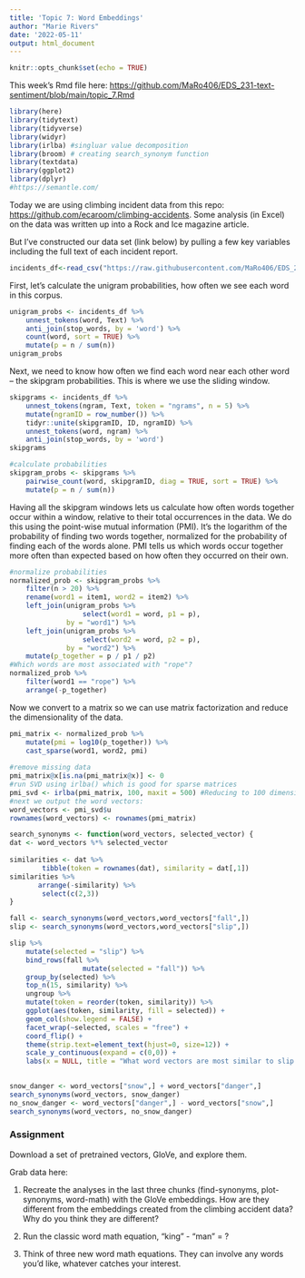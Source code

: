 ```yaml
---
title: 'Topic 7: Word Embeddings'
author: "Marie Rivers"
date: '2022-05-11'
output: html_document
---
```


```r
knitr::opts_chunk$set(echo = TRUE)
```

This week's Rmd file here: <https://github.com/MaRo406/EDS_231-text-sentiment/blob/main/topic_7.Rmd>

```r
library(here)
library(tidytext)
library(tidyverse)
library(widyr)
library(irlba) #singluar value decomposition
library(broom) # creating search_synonym function
library(textdata)
library(ggplot2)
library(dplyr)
#https://semantle.com/
```

Today we are using climbing incident data from this repo: <https://github.com/ecaroom/climbing-accidents>. Some analysis (in Excel) on the data was written up into a Rock and Ice magazine article.

But I've constructed our data set (link below) by pulling a few key variables including the full text of each incident report.

```r
incidents_df<-read_csv("https://raw.githubusercontent.com/MaRo406/EDS_231-text-sentiment/825b159b6da4c7040ce8295b9eae2fbbe9991ffd/dat/climbing_report_text.csv")
```

First, let's calculate the unigram probabilities, how often we see each word in this corpus.

```r
unigram_probs <- incidents_df %>%
    unnest_tokens(word, Text) %>%
    anti_join(stop_words, by = 'word') %>%
    count(word, sort = TRUE) %>%
    mutate(p = n / sum(n)) 
unigram_probs 
```

Next, we need to know how often we find each word near each other word -- the skipgram probabilities. This is where we use the sliding window.

```r
skipgrams <- incidents_df %>%
    unnest_tokens(ngram, Text, token = "ngrams", n = 5) %>%
    mutate(ngramID = row_number()) %>% 
    tidyr::unite(skipgramID, ID, ngramID) %>%
    unnest_tokens(word, ngram) %>%
    anti_join(stop_words, by = 'word')
skipgrams
```

```r
#calculate probabilities
skipgram_probs <- skipgrams %>%
    pairwise_count(word, skipgramID, diag = TRUE, sort = TRUE) %>%
    mutate(p = n / sum(n))
```

Having all the skipgram windows lets us calculate how often words together occur within a window, relative to their total occurrences in the data. We do this using the point-wise mutual information (PMI). It's the logarithm of the probability of finding two words together, normalized for the probability of finding each of the words alone. PMI tells us which words occur together more often than expected based on how often they occurred on their own.

```r
#normalize probabilities
normalized_prob <- skipgram_probs %>%
    filter(n > 20) %>%
    rename(word1 = item1, word2 = item2) %>%
    left_join(unigram_probs %>%
                  select(word1 = word, p1 = p),
              by = "word1") %>%
    left_join(unigram_probs %>%
                  select(word2 = word, p2 = p),
              by = "word2") %>%
    mutate(p_together = p / p1 / p2)
#Which words are most associated with "rope"?   
normalized_prob %>% 
    filter(word1 == "rope") %>%
    arrange(-p_together)
```

Now we convert to a matrix so we can use matrix factorization and reduce the dimensionality of the data.
```r
pmi_matrix <- normalized_prob %>%
    mutate(pmi = log10(p_together)) %>%
    cast_sparse(word1, word2, pmi)    
 
#remove missing data
pmi_matrix@x[is.na(pmi_matrix@x)] <- 0
#run SVD using irlba() which is good for sparse matrices
pmi_svd <- irlba(pmi_matrix, 100, maxit = 500) #Reducing to 100 dimensions
#next we output the word vectors:
word_vectors <- pmi_svd$u
rownames(word_vectors) <- rownames(pmi_matrix)
```

```r
search_synonyms <- function(word_vectors, selected_vector) {
dat <- word_vectors %*% selected_vector
    
similarities <- dat %>%
        tibble(token = rownames(dat), similarity = dat[,1])
similarities %>%
       arrange(-similarity) %>%
        select(c(2,3))
}
```

```r
fall <- search_synonyms(word_vectors,word_vectors["fall",])
slip <- search_synonyms(word_vectors,word_vectors["slip",])
```

```r
slip %>%
    mutate(selected = "slip") %>%
    bind_rows(fall %>%
                  mutate(selected = "fall")) %>%
    group_by(selected) %>%
    top_n(15, similarity) %>%
    ungroup %>%
    mutate(token = reorder(token, similarity)) %>%
    ggplot(aes(token, similarity, fill = selected)) +
    geom_col(show.legend = FALSE) +
    facet_wrap(~selected, scales = "free") +
    coord_flip() +
    theme(strip.text=element_text(hjust=0, size=12)) +
    scale_y_continuous(expand = c(0,0)) +
    labs(x = NULL, title = "What word vectors are most similar to slip or fall?")
         
```

```r
snow_danger <- word_vectors["snow",] + word_vectors["danger",] 
search_synonyms(word_vectors, snow_danger)
no_snow_danger <- word_vectors["danger",] - word_vectors["snow",] 
search_synonyms(word_vectors, no_snow_danger)
```

### Assignment

Download a set of pretrained vectors, GloVe, and explore them. 

Grab data here:
<!-- download.file('<https://nlp.stanford.edu/data/glove.6B.zip>',destfile = 'glove.6B.zip')  -->
<!-- unzip('glove.6B.zip')  -->
<!-- Use this file: 'glove.6B.300d.txt' -->

1.  Recreate the analyses in the last three chunks (find-synonyms, plot-synonyms, word-math) with the GloVe embeddings. How are they different from the embeddings created from the climbing accident data? Why do you think they are different?

2.  Run the classic word math equation, "king" - "man" = ?

3.  Think of three new word math equations. They can involve any words you'd like, whatever catches your interest.